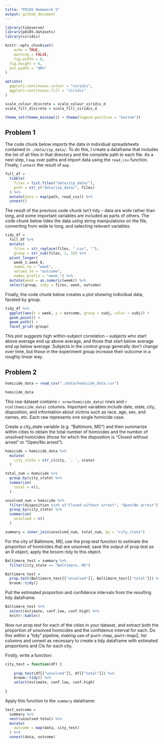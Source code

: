 ```yaml
---
title: "P8105 Homework 5"
output: github_document
---
```


```r
library(tidyverse)
library(p8105.datasets)
library(viridis)

knitr::opts_chunk$set(
	echo = TRUE,
	warning = FALSE,
	fig.width = 8, 
  fig.height = 6,
  out.width = "90%"
)

options(
  ggplot2.continuous.colour = "viridis",
  ggplot2.continuous.fill = "viridis"
)

scale_colour_discrete = scale_colour_viridis_d
scale_fill_discrete = scale_fill_viridis_d

theme_set(theme_minimal() + theme(legend.position = "bottom"))
```


## Problem 1

The code chunk below imports the data in individual spreadsheets contained in `./data/zip_data/`. To do this, I create a dataframe that includes the list of all files in that directory and the complete path to each file. As a next step, I `map` over paths and import data using the `read_csv` function. Finally, I `unnest` the result of `map`.

```r
full_df = 
  tibble(
    files = list.files("data/zip_data/"),
    path = str_c("data/zip_data/", files)
  ) %>% 
  mutate(data = map(path, read_csv)) %>% 
  unnest()
```

The result of the previous code chunk isn't tidy -- data are wide rather than long, and some important variables are included as parts of others. The code chunk below tides the data using string manipulations on the file, converting from wide to long, and selecting relevant variables. 

```r
tidy_df = 
  full_df %>% 
  mutate(
    files = str_replace(files, ".csv", ""),
    group = str_sub(files, 1, 3)) %>% 
  pivot_longer(
    week_1:week_8,
    names_to = "week",
    values_to = "outcome",
    names_prefix = "week_") %>% 
  mutate(week = as.numeric(week)) %>% 
  select(group, subj = files, week, outcome)
```

Finally, the code chunk below creates a plot showing individual data, faceted by group. 

```r
tidy_df %>% 
  ggplot(aes(x = week, y = outcome, group = subj, color = subj)) + 
  geom_point() + 
  geom_path() + 
  facet_grid(~group)
```

This plot suggests high within-subject correlation -- subjects who start above average end up above average, and those that start below average end up below average. Subjects in the control group generally don't change over time, but those in the experiment group increase their outcome in a roughly linear way. 


## Problem 2
```r
homicide_data = read_csv("./data/homicide_data.csv")

homicide_data
```

This raw dataset contains `r nrow(homicide_data)` rows and `r ncol(homicide_data)` columns. Important variables include date, state, city, disposition, and information about victims such as race, age, sex, and names, etc. Each raw represents one single homicide case.

Create a city_state variable (e.g. “Baltimore, MD”) and then summarize within cities to obtain the total number of homicides and the number of unsolved homicides (those for which the disposition is “Closed without arrest” or “Open/No arrest”).

```r
homicide = homicide_data %>% 
  mutate(
    city_state = str_c(city, ', ', state)
  )

total_num = homicide %>% 
  group_by(city_state) %>% 
  summarize(
    total = n(),
  )

unsolved_num = homicide %>% 
  filter(disposition %in% c("Closed without arrest", "Open/No arrest")) %>% 
  group_by(city_state) %>% 
  summarize(
    unsolved = n()
  )

summary = inner_join(unsolved_num, total_num, by = "city_state")
```


For the city of Baltimore, MD, use the prop.test function to estimate the proportion of homicides that are unsolved; save the output of prop.test as an R object, apply the broom::tidy to this object.


```r
Baltimore_test = summary %>% 
  filter(city_state == "Baltimore, MD")

Baltimore_test =  
  prop.test(Baltimore_test[["unsolved"]], Baltimore_test[["total"]]) %>% 
  broom::tidy()
```

Pull the estimated proportion and confidence intervals from the resulting tidy dataframe.

```r
Baltimore_test %>% 
  select(estimate, conf.low, conf.high) %>% 
  knitr::kable()
```

Now run prop.test for each of the cities in your dataset, and extract both the proportion of unsolved homicides and the confidence interval for each. Do this within a “tidy” pipeline, making use of purrr::map, purrr::map2, list columns and unnest as necessary to create a tidy dataframe with estimated proportions and CIs for each city.

Firstly, write a function:

```r
city_test = function(df) {
  
    prop.test(df[["unsolved"]], df[["total"]]) %>% 
    broom::tidy() %>% 
    select(estimate, conf.low, conf.high)
  
}
```

Apply this function to the `summary` dataframe:

```r
test_outcome = 
  summary %>% 
  nest(unsolved:total) %>% 
  mutate(
    outcome = map(data, city_test)
  ) %>% 
  unnest(data, outcome)
```

